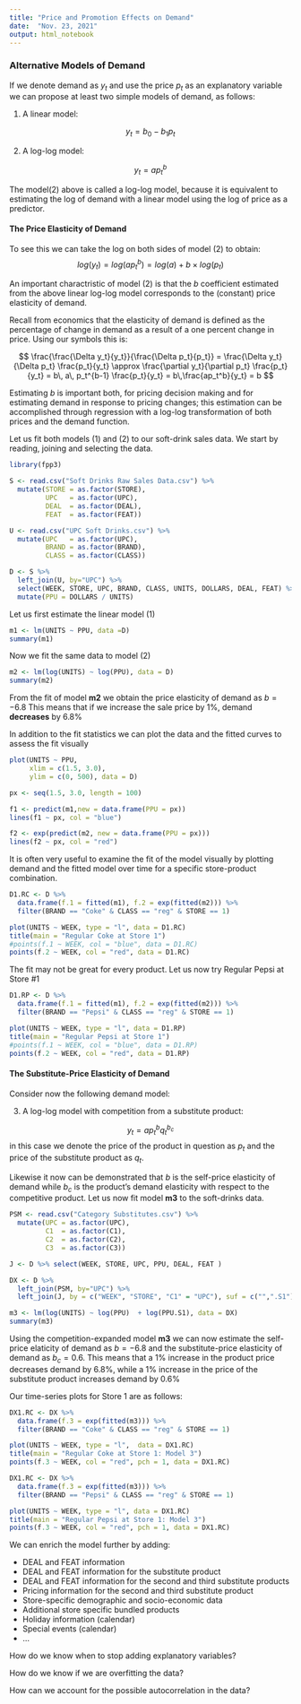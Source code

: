 ---
title: "Price and Promotion Effects on Demand"
date:  "Nov. 23, 2021"
output: html_notebook
---

### Alternative Models of Demand

If we denote demand as $y_t$ and use the price $p_t$ as an explanatory variable we can propose at least two simple models of demand, as follows:

1. A linear model:

$$ y_t = b_0 - b_1 p_t $$

2. A log-log model:

$$ y_t = a p_t^b $$

The model(2) above is called a log-log model, because it is equivalent to estimating the log of demand with a linear model using the log of price as a predictor.

#### The Price Elasticity of Demand

To see this we can take the log on both sides of model (2) to obtain:
$$log(y_t) = log(a p_t^b) = log(a) + b\times log(p_t)$$

An important charactristic of model (2) is that the $b$ coefficient estimated from the above linear log-log model corresponds to the (constant) price elasticity of demand.

Recall from economics that the elasticity of demand is defined as the percentage of  change in demand as a result of a one percent change in price.  Using our symbols this is:

$$
\frac{\frac{\Delta y_t}{y_t}}{\frac{\Delta p_t}{p_t}} = 
\frac{\Delta y_t}{\Delta p_t} \frac{p_t}{y_t} \approx
\frac{\partial y_t}{\partial p_t} \frac{p_t}{y_t} =
b\, a\, p_t^{b-1} \frac{p_t}{y_t} =
b\,\frac{ap_t^b}{y_t} = b 
$$

Estimating $b$ is important both, for pricing decision making and for estimating demand in response to pricing changes; this estimation can be accomplished through regression with a log-log transformation of both prices and the demand function.

Let us fit both models (1) and (2) to our soft-drink sales data.  We start by reading, joining and selecting the data.

```{r warning=FALSE}
library(fpp3)

S <- read.csv("Soft Drinks Raw Sales Data.csv") %>%
  mutate(STORE = as.factor(STORE),
         UPC   = as.factor(UPC),
         DEAL  = as.factor(DEAL),
         FEAT  = as.factor(FEAT))

U <- read.csv("UPC Soft Drinks.csv") %>%
  mutate(UPC   = as.factor(UPC),
         BRAND = as.factor(BRAND),
         CLASS = as.factor(CLASS))

D <- S %>% 
  left_join(U, by="UPC") %>%
  select(WEEK, STORE, UPC, BRAND, CLASS, UNITS, DOLLARS, DEAL, FEAT) %>%
  mutate(PPU = DOLLARS / UNITS)
```

Let us first estimate the linear model (1)

```{r}
m1 <- lm(UNITS ~ PPU, data =D)
summary(m1)
```

Now we fit the same data to model (2)

```{r}
m2 <- lm(log(UNITS) ~ log(PPU), data = D)
summary(m2)
```

From the fit of model **m2** we obtain the price elasticity of demand as $b = -6.8$  This means that if we increase the sale price by 1%, demand **decreases** by 6.8%

In addition to the fit statistics we can plot the data and the fitted curves to assess the fit visually

```{r}
plot(UNITS ~ PPU,
     xlim = c(1.5, 3.0), 
     ylim = c(0, 500), data = D)

px <- seq(1.5, 3.0, length = 100)

f1 <- predict(m1,new = data.frame(PPU = px))
lines(f1 ~ px, col = "blue")

f2 <- exp(predict(m2, new = data.frame(PPU = px)))
lines(f2 ~ px, col = "red")
```

It is often very useful to examine the fit of the model visually by plotting demand and the fitted model over time for a specific store-product combination.

```{r}
D1.RC <- D %>%
  data.frame(f.1 = fitted(m1), f.2 = exp(fitted(m2))) %>%
  filter(BRAND == "Coke" & CLASS == "reg" & STORE == 1)

plot(UNITS ~ WEEK, type = "l", data = D1.RC)
title(main = "Regular Coke at Store 1")
#points(f.1 ~ WEEK, col = "blue", data = D1.RC)
points(f.2 ~ WEEK, col = "red", data = D1.RC)
```

The fit may not be great for every product.  Let us now try Regular Pepsi at Store #1

```{r}
D1.RP <- D %>%
  data.frame(f.1 = fitted(m1), f.2 = exp(fitted(m2))) %>%
  filter(BRAND == "Pepsi" & CLASS == "reg" & STORE == 1)

plot(UNITS ~ WEEK, type = "l", data = D1.RP)
title(main = "Regular Pepsi at Store 1")
#points(f.1 ~ WEEK, col = "blue", data = D1.RP)
points(f.2 ~ WEEK, col = "red", data = D1.RP)
```

#### The Substitute-Price Elasticity of Demand

Consider now the following demand model:

3. A log-log model with competition from a substitute product:

$$ y_t = a  p_t^b q_t^{b_c}$$
in this case we denote the price of the product in question as $p_t$ and the price of the substitute product as $q_t$.  

Likewise it now can be demonstrated that $b$ is the self-price elasticity of demand while $b_c$ is the product's demand elasticity with respect to the competitive product.  Let us now fit model **m3** to the soft-drinks data.

```{r}
PSM <- read.csv("Category Substitutes.csv") %>%
  mutate(UPC = as.factor(UPC),
         C1  = as.factor(C1),
         C2  = as.factor(C2),
         C3  = as.factor(C3))

J <- D %>% select(WEEK, STORE, UPC, PPU, DEAL, FEAT )

DX <- D %>% 
  left_join(PSM, by="UPC") %>%
  left_join(J, by = c("WEEK", "STORE", "C1" = "UPC"), suf = c("",".S1"))

m3 <- lm(log(UNITS) ~ log(PPU)  + log(PPU.S1), data = DX)
summary(m3)
```

Using the competition-expanded model **m3** we can now estimate the self-price elaticity of demand as $b = -6.8$ and the substitute-price elasticity of demand as $b_c = 0.6$.  This means that a 1% increase in the product price decreases demand by 6.8%, while a 1% increase in the price of the substitute product increases demand by 0.6%

Our time-series plots for Store 1 are as follows:

```{r}
DX1.RC <- DX %>%
  data.frame(f.3 = exp(fitted(m3))) %>%
  filter(BRAND == "Coke" & CLASS == "reg" & STORE == 1)

plot(UNITS ~ WEEK, type = "l",  data = DX1.RC)
title(main = "Regular Coke at Store 1: Model 3")
points(f.3 ~ WEEK, col = "red", pch = 1, data = DX1.RC)
```

```{r}
DX1.RC <- DX %>%
  data.frame(f.3 = exp(fitted(m3))) %>%
  filter(BRAND == "Pepsi" & CLASS == "reg" & STORE == 1)

plot(UNITS ~ WEEK, type = "l", data = DX1.RC)
title(main = "Regular Pepsi at Store 1: Model 3")
points(f.3 ~ WEEK, col = "red", pch = 1, data = DX1.RC)
```

We can enrich the model further by adding:

* DEAL and FEAT information
* DEAL and FEAT information for the substitute product
* DEAL and FEAT information for the second and third substitute products
* Pricing information for the second and third substitute product
* Store-specific demographic and socio-economic data
* Additional store specific bundled products
* Holiday information (calendar)
* Special events (calendar)
* ...

How do we know when to stop adding explanatory variables?

How do we know if we are overfitting the data?

How can we account for the possible autocorrelation in the data?